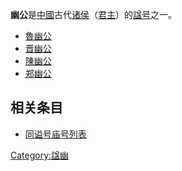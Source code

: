 '''幽公'''是[[中國|中國]]古代[[诸侯|诸侯]]（[[君主|君主]]）的[[谥号|諡号]]之一。

* [[魯幽公|魯幽公]]
* [[晋幽公|晋幽公]]
* [[陳幽公|陳幽公]]
* [[郑幽公|郑幽公]]

== 相关条目 ==
* [[同谥号庙号列表|同谥号庙号列表]]

[[Category:諡幽|Category:諡幽]]
{{disambig}}